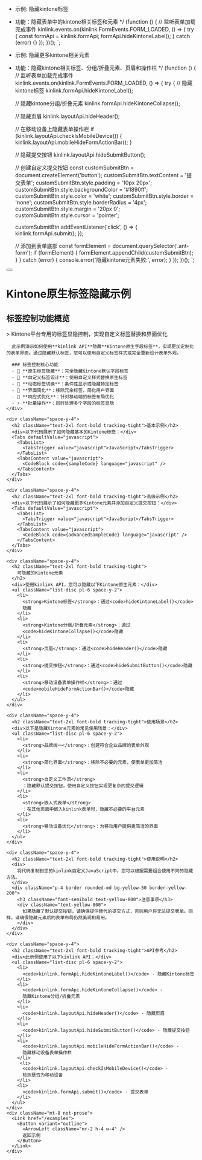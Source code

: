 
 * 示例: 隐藏kintone标签
 * 功能：隐藏表单中的kintone相关标签和元素
 */
(function () {
  // 监听表单加载完成事件
  kinlink.events.on(kinlink.FormEvents.FORM_LOADED, () => {
    try {
      const formApi = kinlink.formApi;
      formApi.hideKintoneLabel();
    } catch (error) {}
  });
})();
`;

 * 示例: 隐藏更多kintone相关元素
 * 功能：隐藏kintone相关标签、分组/折叠元素、页眉和操作栏
 */
(function () {
  // 监听表单加载完成事件
  kinlink.events.on(kinlink.FormEvents.FORM_LOADED, () => {
    try {
      // 隐藏kintone标签
      kinlink.formApi.hideKintoneLabel();
      
      // 隐藏kintone分组/折叠元素
      kinlink.formApi.hideKintoneCollapse();
      
      // 隐藏页眉
      kinlink.layoutApi.hideHeader();
      
      // 在移动设备上隐藏表单操作栏
      if (kinlink.layoutApi.checkIsMobileDevice()) {
        kinlink.layoutApi.mobileHideFormActionBar();
      }
      
      // 隐藏提交按钮
      kinlink.layoutApi.hideSubmitButton();
      
      // 创建自定义提交按钮
      const customSubmitBtn = document.createElement('button');
      customSubmitBtn.textContent = '提交表单';
      customSubmitBtn.style.padding = '10px 20px';
      customSubmitBtn.style.backgroundColor = '#1890ff';
      customSubmitBtn.style.color = 'white';
      customSubmitBtn.style.border = 'none';
      customSubmitBtn.style.borderRadius = '4px';
      customSubmitBtn.style.margin = '20px 0';
      customSubmitBtn.style.cursor = 'pointer';
      
      customSubmitBtn.addEventListener('click', () => {
        kinlink.formApi.submit();
      });
      
      // 添加到表单底部
      const formElement = document.querySelector('.ant-form');
      if (formElement) {
        formElement.appendChild(customSubmitBtn);
      }
    } catch (error) {
      console.error('隐藏kintone元素失败:', error);
    }
  });
})();
`;

<div className="container py-6 lg:py-10">
  <div className="flex items-center gap-4 mb-8">
    <Link href="/examples">
      <Button variant="outline" size="icon">
        <ArrowLeft className="h-4 w-4" />
      </Button>
    </Link>
    <h1 className="text-3xl font-bold tracking-tight">Kintone原生标签隐藏示例</h1>
  </div>

  <div className="my-8 space-y-6">
    <div className="space-y-4">
      <h2 className="text-2xl font-bold tracking-tight">标签控制功能概览</h2>
      > Kintone平台专用的标签显隐控制，实现自定义标签替换和界面优化

      此示例演示如何使用**kinlink API**隐藏**Kintone原生字段标签**，实现更加定制化的表单界面。通过隐藏默认标签，您可以使用自定义标签样式或完全重新设计表单外观。

      ### 标签控制核心功能
      - 🙈 **原生标签隐藏**：完全隐藏Kintone默认字段标签
      - 🎨 **自定义标签设计**：使用自定义样式替换原生标签
      - 🔄 **动态标签切换**：条件性显示或隐藏特定标签
      - 🎯 **界面简化**：移除冗余标签，简化用户界面
      - 📱 **响应式优化**：针对移动端的标签布局优化
      - ⚡ **批量操作**：同时处理多个字段的标签显隐
    </div>

    <div className="space-y-4">
      <h2 className="text-2xl font-bold tracking-tight">基本示例</h2>
      <div>以下代码展示了如何隐藏基本的Kintone标签：</div>
      <Tabs defaultValue="javascript">
        <TabsList>
          <TabsTrigger value="javascript">JavaScript</TabsTrigger>
        </TabsList>
        <TabsContent value="javascript">
          <CodeBlock code={sampleCode} language="javascript" />
        </TabsContent>
      </Tabs>
    </div>

    <div className="space-y-4">
      <h2 className="text-2xl font-bold tracking-tight">高级示例</h2>
      <div>以下代码展示了如何隐藏更多Kintone元素并添加自定义提交按钮：</div>
      <Tabs defaultValue="javascript">
        <TabsList>
          <TabsTrigger value="javascript">JavaScript</TabsTrigger>
        </TabsList>
        <TabsContent value="javascript">
          <CodeBlock code={advancedSampleCode} language="javascript" />
        </TabsContent>
      </Tabs>
    </div>

    <div className="space-y-4">
      <h2 className="text-2xl font-bold tracking-tight">
        可隐藏的Kintone元素
      </h2>
      <div>使用kinlink API，您可以隐藏以下Kintone原生元素：</div>
      <ul className="list-disc pl-6 space-y-2">
        <li>
          <strong>Kintone标签</strong>：通过<code>hideKintoneLabel()</code>
          隐藏
        </li>
        <li>
          <strong>Kintone分组/折叠元素</strong>：通过
          <code>hideKintoneCollapse()</code>隐藏
        </li>
        <li>
          <strong>页眉</strong>：通过<code>hideHeader()</code>隐藏
        </li>
        <li>
          <strong>提交按钮</strong>：通过<code>hideSubmitButton()</code>隐藏
        </li>
        <li>
          <strong>移动设备表单操作栏</strong>：通过
          <code>mobileHideFormActionBar()</code>隐藏
        </li>
      </ul>
    </div>

    <div className="space-y-4">
      <h2 className="text-2xl font-bold tracking-tight">使用场景</h2>
      <div>以下是隐藏Kintone元素的常见使用场景：</div>
      <ul className="list-disc pl-6 space-y-2">
        <li>
          <strong>品牌统一</strong>：创建符合企业品牌的表单外观
        </li>
        <li>
          <strong>简化界面</strong>：移除不必要的元素，使表单更加简洁
        </li>
        <li>
          <strong>自定义工作流</strong>
          ：隐藏默认提交按钮，使用自定义按钮实现更复杂的提交逻辑
        </li>
        <li>
          <strong>嵌入式表单</strong>
          ：在其他页面中嵌入kinlink表单时，隐藏不必要的平台元素
        </li>
        <li>
          <strong>移动设备优化</strong>：为移动用户提供更简洁的界面
        </li>
      </ul>
    </div>

    <div className="space-y-4">
      <h2 className="text-2xl font-bold tracking-tight">使用说明</h2>
      <div>
        将代码复制到您的kinlink自定义JavaScript中。您可以根据需要组合使用不同的隐藏方法。
      </div>
      <div className="p-4 border rounded-md bg-yellow-50 border-yellow-200">
        <h3 className="font-semibold text-yellow-800">注意事项</h3>
        <div className="text-yellow-800">
          如果隐藏了默认提交按钮，请确保提供替代的提交方式，否则用户将无法提交表单。同样，请确保隐藏元素后的表单布局仍然美观和易用。
        </div>
      </div>
    </div>

    <div className="space-y-4">
      <h2 className="text-2xl font-bold tracking-tight">API参考</h2>
      <div>此示例使用了以下kinlink API：</div>
      <ul className="list-disc pl-6 space-y-2">
        <li>
          <code>kinlink.formApi.hideKintoneLabel()</code> - 隐藏Kintone标签
        </li>
        <li>
          <code>kinlink.formApi.hideKintoneCollapse()</code> -
          隐藏Kintone分组/折叠元素
        </li>
        <li>
          <code>kinlink.layoutApi.hideHeader()</code> - 隐藏页眉
        </li>
        <li>
          <code>kinlink.layoutApi.hideSubmitButton()</code> - 隐藏提交按钮
        </li>
        <li>
          <code>kinlink.layoutApi.mobileHideFormActionBar()</code> -
          隐藏移动设备表单操作栏
        </li>
         <li>
          <code>kinlink.layoutApi.checkIsMobileDevice()</code> -
          检测是否为移动设备
        </li>
        <li>
          <code>kinlink.formApi.submit()</code> - 提交表单
        </li>
      </ul>
    </div>
    <div className="mt-8 not-prose">
      <Link href="/examples">
        <Button variant="outline">
          <ArrowLeft className="mr-2 h-4 w-4" />
          返回示例
        </Button>
      </Link>
    </div>
  </div>
</div> 